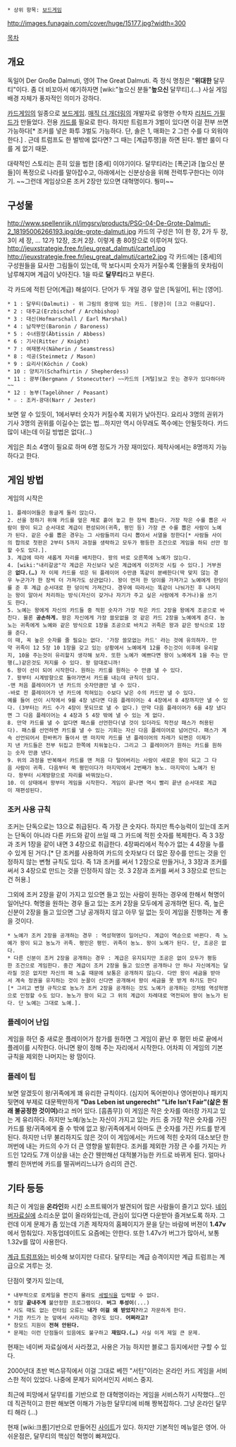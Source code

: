  * 상위 항목: [[보드게임]]
http://images.funagain.com/cover/huge/15177.jpg?width=300

[[목차]]

== 개요 ==
독일어 Der Große Dalmuti, 영어 The Great Dalmuti. 즉 정식 명칭은 "'''위대한''' 달무티"이다. 좀 더 비꼬아서 얘기하자면 [wiki:"높으신 분들"'''높으신''' 달무티].(…) 사실 게임 배경 자체가 풍자적인 의미가 강하다. 

[[카드게임]]의 일종으로 [[보드게임]]. [[매직 더 개더링]]의 개발자로 유명한 수학자 [[리처드 가필드]]가 만들었다. 전용 [[카드]]를 필요로 한다. 하지만 트럼프가 3벌이 있다면 이걸 전부 쓰면 가능하다[* 조커를 넣은 화투 3벌도 가능하다. 단, 솔은 1, 매화는 2 그런 수를 다 외워야 한다.] . 근데 트럼프도 한 벌밖에 없다면? 그 때는 [계급투쟁]을 하면 된다. 별반 룰이 다를 게 없기 때문.

대략적인 스토리는 흔히 있을 법한 [중세] 이야기이다. 달무티라는 [폭군]과 [높으신 분들]이 폭정으로 나라를 말아잡수고, 아래에서는 신분상승을 위해 전력투구한다는 이야기. ~~그런데 게임상으론 조커 2장만 있으면 대혁명이다. 뭥미~~

== 구성물 ==
http://www.spellenrijk.nl/imgsrv/products/PSG-04-De-Grote-Dalmuti-2_18195006266193.jpg/de-grote-dalmuti.jpg
카드의 구성은 1이 한 장, 2가 두 장, 3이 세 장, … 12가 12장, 조커 2장. 이렇게 총 80장으로 이루어져 있다. 
http://jeuxstrategie.free.fr/jeu_great_dalmuti/carte1.jpg
http://jeuxstrategie.free.fr/jeu_great_dalmuti/carte2.jpg
각 카드에는 [중세]의 구성원들을 묘사한 그림들이 있는데, 딱 보다시피 숫자가 커질수록 인물들의 옷차림이 남루해지며 계급이 낮아진다. 1을 따로 '''달무티'''라고 부른다.

각 카드에 적힌 단어(계급) 해설이다. 단어가 두 개일 경우 앞은 [독일어], 뒤는 [영어].

 * 1 : 달무티(Dalmuti) - 위 그림의 중앙에 있는 카드. [왕관]이 [크고 아름답다].
 * 2 : 대주교(Erzbischof / Archbishop)
 * 3 : 대신(Hofmarschall / Earl Marshal)
 * 4 : 남작부인(Baronin / Baroness)
 * 5 : 수녀원장(Äbtissin / Abbess)
 * 6 : 기사(Ritter / Knight)
 * 7 : 여재봉사(Näherin / Seamstress)
 * 8 : 석공(Steinmetz / Mason)
 * 9 : 요리사(Köchin / Cook)
 * 10 : 양치기(Schafhirtin / Shepherdess)
 * 11 : 광부(Bergmann / Stonecutter) ~~카드의 [겨털]보고 웃는 경우가 있다하더라~~
 * 12 : 농부(Tagelöhner / Peasant)
 * ☆ : 조커-광대(Narr / Jester)

보면 알 수 있듯이, 1에서부터 숫자가 커질수록 지위가 낮아진다. 요리사 3명의 권위가 기사 3명의 권위를 이길수는 없는 법...하지만 역시 아무래도 쪽수에는 안될듯하다. 카드 많이 내는데 이길 방법은 없다(…)

게임은 최소 4명이 필요로 하며 6명 정도가 가장 재미있다. 제작사에서는 8명까지 가능하다고 한다.
== 게임 방법 ==
게임의 시작은 

 1. 플레이어들은 둥글게 둘러 앉는다.
 2. 선을 정하기 위해 카드를 엎은 채로 흩어 놓고 한 장씩 뽑는다. 가장 작은 수를 뽑은 사람이 왕이 되고 순서대로 계급이 편성되어(귀족, 평민 등) 가장 큰 수를 뽑은 사람이 노예가 된다. 같은 수를 뽑은 경우는 그 사람들끼리 다시 뽑아서 서열을 정한다[* 사람들 사이의 합의로 첫판은 2부터 5까지 과정을 생략하고 모두가 평등한 조건으로 게임을 하되 선만 정할 수도 있다.]. 
 3. 계급에 따라 새롭게 자리를 배치한다. 왕의 바로 오른쪽에 노예가 앉는다.
 4. [wiki:"내리갈굼"각 계급은 자신보다 낮은 계급에게 이것저것 시킬 수 있다.] 거부권은 '''없다.(…)''' 자 이제 카드를 섞은 뒤 플레이어 수만큼 똑같이 분배한다(딱 맞지 않는 경우 누군가가 한 장씩 더 가져가도 상관없다). 왕이 먼저 한 덩이를 가져가고 노예에게 한덩이를 준 후 계급 순서대로 한 덩이씩 가져간다. 경우에 따라서는 똑같이 나눠가진 후 나머지는 왕이 알아서 처리하는 방식(자신이 갖거나 자기가 주고 싶은 사람에게 주거나)을 쓰기도 한다.
 5. 노예는 왕에게 자신의 카드들 중 적힌 숫자가 가장 작은 카드 2장을 왕에게 조공으로 바친다. 물론 '''공손하게.''' 왕은 자신에게 가장 쓸모없을 것 같은 카드 2장을 노예에게 준다. 농노는 귀족에게 노예와 같은 방식으로 1장을 조공으로 바치고 귀족은 왕과 같은 방식으로 1장을 준다.
 이 때, 꼭 높은 숫자를 줄 필요는 없다. '가장 쓸모없는 카드' 라는 것에 유의하자. 만약 귀족이 12 5장 10 1장을 갖고 있는 상황에서 노예에게 12를 주는것이 이후에 유리할지, 10을 주는것이 유리할지 생각해 보자. 또한 노예가 예쁘다면 왕이 노예에게 1을 주는 만행(…)같은것도 저지를 수 있다. 왕 맘대로니까!
 6. 왕이 선이 되어 시작한다. 원하는 카드를 원하는 수 만큼 낼 수 있다.
 7. 왕부터 시계방향으로 돌아가면서 카드를 내는데 규칙이 있다.
 -맨 처음 플레이어가 낸 카드의 숫자만큼만 낼 수 있다.
 -바로 전 플레이어가 낸 카드에 적혀있는 수보다 낮은 수의 카드만 낼 수 있다.
 예를 들어 선이 시작에서 9를 4장 냈다면 다음 플레이어는 4 4장에서 8 4장까지만 낼 수 있다. (3부터는 카드 수가 4장이 못되므로 낼 수 없다.) 만약 다음 플레이어가 6을 4장 냈다면 그 다음 플레이어는 4 4장과 5 4장 밖에 낼 수 있는 게 없다.
 8. 만약 카드를 낼 수 없다면 패스를 선언한다(낼 것이 있더라도 작전상 패스가 허용된다). 패스를 선언하면 카드를 낼 수 있는 기회는 자신 다음 플레이어로 넘어간다. 패스가 계속 선언되어서 한바퀴가 돌아서 맨 마지막 카드를 낸 플레이어의 차레가 되면은 이제가지 낸 카드들은 전부 뒤집고 한쪽에 치워놓는다. 그리고 그 플레이어가 원하는 카드를 원하는 숫자 만큼 낸다. 
 9. 위의 과정을 반복해서 카드를 맨 처음 다 털어버리는 사람이 새로운 왕이 되고 그 다음 사람이 귀족. 다음부터 쭉 평민이다가 마지막에서 2번째가 농노. 마지막이 노예가 된다. 왕부터 시계방향으로 자리를 바꿔앉는다.
 10. 이 상태에서 왕부터 게임을 시작한다. 게임이 끝나면 역시 빨리 끝낸 순서대로 계급이 재편성된다. 

=== 조커 사용 규칙 ===
조커는 단독으로는 13으로 취급된다. 즉 가장 큰 숫자다. 하지만 특수능력이 있는데 조커는 단독이 아니라 다른 카드와 같이 쓰일 때 그 카드에 적힌 숫자를 복제한다. 즉 3 3장과 조커 1장을 같이 내면 3 4장으로 취급한다. 4장짜리에서 적수가 없는 4 4장을 누를 수 있게 된 거다.[* 단 조커를 사용하여 카드의 숫자보다 더 많은 장수를 만드는 것을 인정하지 않는 변형 규칙도 있다. 즉 1과 조커를 써서 1 2장으로 만들거나, 3 3장과 조커를 써서 3 4장으로 만드는 것을 인정하지 않는 것. 3 2장과 조커를 써서 3 3장으로 만드는 건 허용.]

그외에 조커 2장을 같이 가지고 있으면 들고 있는 사람이 원하는 경우에 한해서 혁명이 일어난다. 혁명을 원하는 경우 들고 있는 조커 2장을 모두에게 공개하면 된다. 즉, 높은 신분이 2장을 들고 있으면 그냥 공개하지 않고 아무 일 없는 듯이 게임을 진행하는 게 좋을 것이다.


 * 노예가 조커 2장을 공개하는 경우 : 역성혁명이 일어난다. 계급이 역순으로 바뀐다. 즉 노예가 왕이 되고 농노가 귀족. 평민은 평민. 귀족이 농노. 왕이 노예가 된다. 단, 조공은 없다. 
 * 다른 신분이 조커 2장을 공개하는 경우 : 계급은 유지되지만 조공은 없이 모두가 평등한 조건으로 게임한다. 중간 계급이 조커 2장을 들고 있으면 공개하나 안 하나 자신에게는 달라질 것은 없지만 자신의 패 노출 때문에 보통은 공개하지 않는다. 다만 왕이 세금을 받아서 계속 정권을 유지하는 것이 눈꼴이 신다면 공개해서 왕이 세금을 못 받게 하기도 한다[* 그리고 변형 규칙으로 농노가 조커 2장을 공개하는 것도 노예가 공개하는 것처럼 역성혁명으로 인정할 수도 있다. 농노가 왕이 되고 그 위의 계급이 차례대로 역전되어 왕이 농노가 된다. 단 노예는 그대로 노예.].

=== 플레이어 난입 ===
게임을 하던 중 새로운 플레이어가 참가를 원하면 그 게임이 끝난 후 평민 바로 끝에서 플레이를 시작한다. 아니면 왕이 정해 주는 자리에서 시작한다. 어차피 이 게임의 기본 규칙을 제외한 나머지는 왕 맘이다.

=== 플레이 팁 ===
보면 알겠듯이 왕/귀족에게 꽤 유리한 규칙이다. (심지어 독어판이나 영어판이나 패키지 뒷면에 부제로 대문짝만하게 '''"Das Leben ist ungerecht" "Life Isn't Fair"(삶은 원래 불공정한 것이여)'''라고 씌어 있다. [흠좀무]) 이 게임은 작은 숫자를 여러장 가지고 있는 게 유리하다. 하지만 노예/농노는 자신이 가지고 있는 카드 중 가장 작은 숫자를 가진 카드를 왕/귀족에게 줄 수 밖에 없고 왕/귀족에게서 아마도 큰 숫자를 가진 카드를 받게 된다. 
하지만 너무 불리하지도 않은 것이 이 게임에서는 카드에 적힌 숫자의 대소보단 한꺼번에 내는 카드의 수가 더 큰 영향을 발휘한다.
조커를 제외한 가장 큰 수를 가지는 카드인 12라도 7개 이상을 내는 순간 웬만해선 대적불가능한 카드로 바뀌게 된다. 얼마나 빨리 한꺼번에 카드를 떨궈버리느냐가 승리의 관건.

== 기타 등등 ==
최근 이 게임을 '''온라인'''화 시킨 소프트웨어가 발견되어 많은 사람들이 즐기고 있다. [[네이버]]자료실에 소리소문 없이 올라와있는데, 관심이 있다면 다운받아 즐겨보도록 하자. 그런데 이게 문제가 좀 있는데 기존 제작자의 홈페이지가 문을 닫는 바람에 버젼이 '''1.47v'''에서 멈춰있다. 자동업데이트도 요즘에는 안한다. 또한 1.47v가 버그가 많아서, 보통 1.32v를 많이 사용한다.

[[계급 트럼프]]와는 비슷해 보이지만 다르다. 달무티는 계급 승격이지만 계급 트럼프는 계급으로 겨루는 것.

단점이 몇가지 있는데,

 * 내부적으로 로케일을 짠건지 몰라도 [[세벌식]]을 입력할 수 없다.
 * 정말 '''끝내주게''' 불안정한 프로그램이다. '''버그 투성이'''(...)
 * 시도 때도 없는 런타임 오류는 '''내가 이걸 왜 받았지?'''라고 자문하게 한다.
 * 가끔 카드가 눈 앞에서 사라지는 경우도 있다. '''어쩌라고?'''
 * 창모드 지원이 '''전혀 안된다.'''
 * 문제는 이런 단점들이 있음에도 불구하고 '''재밌다.(…)''' 사실 이게 제일 큰 문제.

현재는 네이버 자료실에서 사라졌고, 사용은 가능 하지만 블로그 등지에서만 구할 수 있다.

2000년대 초반 벅스뮤직에서 이걸 그대로 베낀 "서틴"이라는 온라인 카드 게임을 서비스한 적이 있었다. 나중에 문제가 되어서인지 서비스 중지. 

최근에 피망에서 달무티를 기반으로 한 대혁명이라는 게임을 서비스하기 시작했다...인데 직관적이고 한판 해보면 이해가 가능한 달무티에 비해 짱복잡하다. 그냥 온라인 달무티 해라 (...)

현재 [wiki:크롬]기반으로 만들어진 [http://www.dalmutionline.com/ 사이트]가 있다. 하지만 기본적인 메뉴얼은 영어. 아쉬운점은, 달무티의 핵심인 혁명이 빠져있다.
